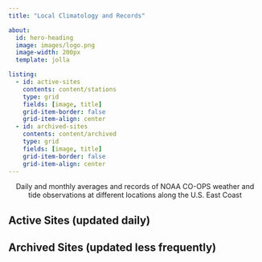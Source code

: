 ```yaml
---
title: "Local Climatology and Records"

about:
  id: hero-heading
  image: images/logo.png
  image-width: 200px
  template: jolla

listing:
  - id: active-sites
    contents: content/stations
    type: grid
    fields: [image, title]
    grid-item-border: false
    grid-item-align: center
  - id: archived-sites
    contents: content/archived
    type: grid
    fields: [image, title]
    grid-item-border: false
    grid-item-align: center
---
```


::: {#hero-heading style="text-align: center"}
Daily and monthly averages and records of NOAA CO-OPS weather and \
tide observations at different locations along the U.S. East Coast
:::


## Active Sites (updated daily)

:::{#active-sites}
:::

## Archived Sites (updated less frequently)

:::{#archived-sites}
:::

<!-- 
## Shout Out
This project is inspired by Brian McNoldy at the [University of Miami](https://welcome.miami.edu/), whose long-standing [Climatology of Virginia Key, FL](https://bmcnoldy.earth.miami.edu/vk/) site never ceased to provide insightful weather perspectives during my time at the [Rosenstiel School of Marine, Atmospheric, and Earth Science](https://www.earth.miami.edu/).
-->
